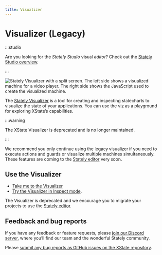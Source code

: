 ```yaml
---
title: Visualizer
---
```


# Visualizer (Legacy)

:::studio

Are you looking for the _Stately Studio_ visual _editor_? Check out the [Stately Studio overview](/).

:::

![Stately Visualizer with a split screen. The left side shows a visualized machine for a video player. The right side shows the JavaScript used to create the visualized machine.](/assets/tools/visualizer/visualizer.png)

The [Stately Visualizer](https://stately.ai/viz) is a tool for creating and inspecting statecharts to visualize the state of your applications. You can use the viz as a playground for exploring XState’s capabilities.

:::warning

The XState Visualizer is deprecated and is no longer maintained.

:::

We recommend you only continue using the legacy visualizer if you need to execute actions and guards or visualize multiple machines simultaneously. These features are coming to the [Stately editor](studio.mdx) very soon.

## Use the Visualizer

- [Take me to the Visualizer](https://stately.ai/viz)
- [Try the Visualizer in Inspect mode](https://stately.ai/viz?inspect).

The Visualizer is deprecated and we encourage you to migrate your projects to use the [Stately editor](studio.mdx).

## Feedback and bug reports

If you have any feedback or feature requests, please [join our Discord server](https://discord.gg/xstate), where you’ll find our team and the wonderful Stately community.

Please [submit any bug reports as GitHub issues on the XState repository](https://github.com/statelyai/xstate/issues).
